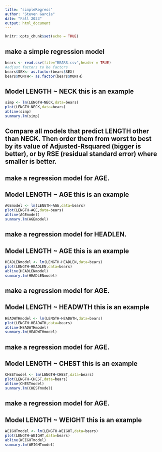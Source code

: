 ```yaml
---
title: "simpleRegress"
author: "Steven Garcia"
date: "Fall 2023"
output: html_document
---
```


```r
knitr::opts_chunk$set(echo = TRUE)
```

## make a simple regression model

```r
bears <- read.csv(file="BEARS.csv",header = TRUE)
#adjust factors to be factors
bears$SEX<- as.factor(bears$SEX)
bears$MONTH<- as.factor(bears$MONTH)
```

## Model LENGTH ~ NECK  this is an example  

```r
simp <- lm(LENGTH~NECK,data=bears)
plot(LENGTH~NECK,data=bears)
abline(simp)
summary.lm(simp)
```


## Compare all models that predict LENGTH other than NECK. Then order them from worst to best by its value of Adjusted-Rsquared (bigger is better), or by RSE (residual standard error) where smaller is better. 

## make a regression model for AGE.



## Model LENGTH ~ AGE  this is an example  

```r
AGEmodel <- lm(LENGTH~AGE,data=bears)
plot(LENGTH~AGE,data=bears)
abline(AGEmodel)
summary.lm(AGEmodel)
```

## make a regression model for HEADLEN.



## Model LENGTH ~ AGE  this is an example  

```r
HEADLENmodel <- lm(LENGTH~HEADLEN,data=bears)
plot(LENGTH~HEADLEN,data=bears)
abline(HEADLENmodel)
summary.lm(HEADLENmodel)
```

## make a regression model for AGE.



## Model LENGTH ~ HEADWTH  this is an example  

```r
HEADWTHmodel <- lm(LENGTH~HEADWTH,data=bears)
plot(LENGTH~HEADWTH,data=bears)
abline(HEADWTHmodel)
summary.lm(HEADWTHmodel)
```

## make a regression model for AGE.



## Model LENGTH ~ CHEST  this is an example  

```r
CHESTmodel <- lm(LENGTH~CHEST,data=bears)
plot(LENGTH~CHEST,data=bears)
abline(CHESTmodel)
summary.lm(CHESTmodel)
```

## make a regression model for AGE.



## Model LENGTH ~ WEIGHT  this is an example  

```r
WEIGHTmodel <- lm(LENGTH~WEIGHT,data=bears)
plot(LENGTH~WEIGHT,data=bears)
abline(WEIGHTmodel)
summary.lm(WEIGHTmodel)
```